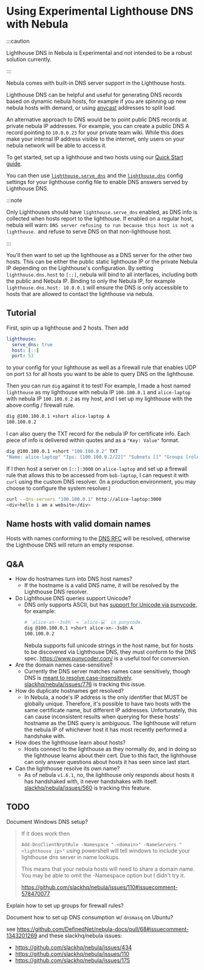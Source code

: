 # Using Experimental Lighthouse DNS with Nebula

:::caution

Lighthouse DNS in Nebula is Experimental and not intended to be a robust solution currently.

:::

Nebula comes with built-in DNS server support in the Lighthouse hosts.

Lighthouse DNS can be helpful and useful for generating DNS records based on dynamic nebula hosts, for example if you
are spinning up new nebula hosts with demand, or using [anycast](https://en.wikipedia.org/wiki/Anycast) addresses to
split load.

An alternative approach to DNS would be to point public DNS records at private nebula IP addresses. For example, you can
create a public DNS A record pointing to `10.0.0.23` for your private team wiki. While this does make your internal IP
address visible to the internet, only users on your nebula network will be able to access it.

To get started, set up a lighthouse and two hosts using our [Quick Start guide](/docs/guides/quick-start/).

You can then use [`lighthouse.serve_dns`](/docs/config/lighthouse#lighthouseserve_dns) and the
[`lighthouse.dns`](/docs/config/lighthouse#lighthousedns) config settings for your lighthouse config file to enable DNS
answers served by Lighthouse DNS.

:::note

Only Lighthouses should have `lighthouse.serve_dns` enabled, as DNS info is collected when hosts report to the
lighthouse. If enabled on a regular host, nebula will warn:
`DNS server refusing to run because this host is not a lighthouse.` and refuse to serve DNS on that non-lighthouse host.

:::

You'll then want to set up the lighthouse as a DNS server for the other two hosts. This can be either the public static
lighthouse IP or the private Nebula IP depending on the Lighthouse's configuration. By setting `lighthouse.dns.host` to
`[::]`, nebula will bind to all interfaces, including both the public and Nebula IP. Binding to only the Nebula IP, for
example `lighthouse.dns.host: 10.0.0.1` will ensure the DNS is only accessible to hosts that are allowed to contact the
lighthouse via nebula.

## Tutorial

First, spin up a lighthouse and 2 hosts. Then add

```yaml
lighthouse:
  serve_dns: true
  host: [::]
  port: 53
```

to your config for your lighthouse as well as a firewall rule that enables UDP on port `53` for all hosts you want to be
able to query DNS on the lighthouse.

Then you can run `dig` against it to test! For example, I made a host named `lighthouse` as my lighthouse with nebula IP
`100.100.0.1` and `alice-laptop` with nebula IP `100.100.0.2` as my host, and I set up my lighthouse with the above
config / firewall rule.

```bash
dig @100.100.0.1 +short alice-laptop A
100.100.0.2
```

I can also query the TXT record for the nebula IP for certificate info. Each piece of info is delivered within quotes
and as a `"Key: Value"` format.

```bash
dig @100.100.0.1 +short "100.100.0.2" TXT
"Name: alice-laptop" "Ips: [100.100.0.2/22]" "Subnets []" "Groups [role:Laptop]" "NotBefore 2022-12-06 21:34:25 +0000 UTC" "NotAFter 2024-05-13 17:37:27 +0000 UTC" "PublicKey 2c4828672fef1306124df94eb0fecd753e462e1bd4107f866f4e1a463550eb1b" "IsCA false" "Issuer 5b568aedaa5d97746e870f01a356ba474cf3251c0e743499ec668f93efa77f51"
```

If I then host a server on `[::]:3000` on `alice-laptop` and set up a firewall rule that allows this to be accessed from
`bob-laptop`, I can request it with `curl` using the custom DNS resolver. (In a production environment, you may choose
to configure the system resolver.)

```bash
curl --dns-servers "100.100.0.1" http://alice-laptop:3000
<div>hello i am a website</div>
```

## Name hosts with valid domain names

Hosts with names conforming to the [DNS RFC](https://www.rfc-editor.org/rfc/rfc1035#section-2.3.1) will be resolved,
otherwise the Lighthouse DNS will return an empty response.


<ValidateDomainInput />

## Q&A

- How do hostnames turn into DNS host names?
  - If the hostname is a valid DNS name, it will be resolved by the Lighthouse DNS resolver.
- Do Lighthouse DNS queries support Unicode?
  - DNS only supports ASCII, but has [support for Unicode via punycode](https://www.rfc-editor.org/rfc/rfc3492), for
    example:
    ```bash
    # `alice-xn--3s8h` = `alice-💻` in punycode.
    dig @100.100.0.1 +short alice-xn--3s8h A
    100.100.0.2
    ```
    Nebula supports full unicode strings in the host name, but for hosts to be discovered via Lighthouse DNS, they must
    conform to the DNS spec. <https://www.punycoder.com/> is a useful tool for conversion.
- Are the domain names case-sensitive?
  - Currently the DNS server matches names case sensitively, though DNS is
    [meant to resolve case-insensitively](https://www.rfc-editor.org/rfc/rfc1035#section-2.3.3).
    [slackhq/nebula/issues/776](https://github.com/slackhq/nebula/issues/776) is tracking this issue.
- How do duplicate hostnames get resolved?
  - In Nebula, a node's IP address is the only identifier that MUST be globally unique. Therefore, it's possible to have
    two hosts with the same certificate name, but different IP addresses. Unfortunately, this can cause inconsistent
    results when querying for these hosts' hostname as the DNS query is ambiguous. The lighthouse will return the nebula
    IP of whichever host it has most recently performed a handshake with.
- How does the lighthouse learn about hosts?
  - Hosts connect to the lighthouse as they normally do, and in doing so the lighthouse learns about their cert. Due to
    this fact, the lighthouse can only answer questions about hosts it has seen since last start.
- Can the lighthouse resolve its own name?
  - As of nebula `v1.6.1`, no, the lighthouse only responds about hosts it has handshaked with, it never handshakes with
    itself. [slackhq/nebula/issues/560](https://github.com/slackhq/nebula/issues/560) is tracking this feature.

## TODO

Document Windows DNS setup?

> If it does work then
>
> `Add-DnsClientNrptRule -Namespace ".<domain>" -NameServers "<lighthouse ip>"` using powershell will tell windows to
> include your lighthouse dns server in name lookups.
>
> This means that your nebula hosts will need to share a domain name. You may be able to omit the -Namespace option but
> I didn't try it.
>
> https://github.com/slackhq/nebula/issues/110#issuecomment-578470077

Explain how to set up groups for firewall rules?

Document how to set up DNS consumption w/ `dnsmasq` on Ubuntu?

see <https://github.com/DefinedNet/nebula-docs/pull/68#issuecomment-1343201269> and these slackhq/nebula issues:

- https://github.com/slackhq/nebula/issues/434
- https://github.com/slackhq/nebula/issues/110
- https://github.com/slackhq/nebula/issues/175
